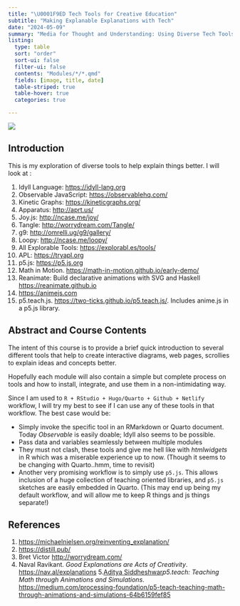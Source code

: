 ```yaml
---
title: "\U0001F9ED Tech Tools for Creative Education"
subtitle: "Making Explanable Explanations with Tech"
date: "2024-05-09"
summary: "Media for Thought and Understanding: Using Diverse Tech Tools and Methods to Explain Things better"
listing: 
  type: table
  sort: "order"
  sort-ui: false
  filter-ui: false
  contents: "Modules/*/*.qmd"
  fields: [image, title, date]
  table-striped: true
  table-hover: true
  categories: true

---
```


![](featured.jpg)

## Introduction

This is my exploration of diverse tools to help explain things better. I will look at :

1. Idyll Language: <u><https://idyll-lang.org></u>
2. Observable JavaScript: <https://observablehq.com/>
3. Kinetic Graphs: <https://kineticgraphs.org/>
4. Apparatus: <http://aprt.us/>
5. Joy.js: <http://ncase.me/joy/>
6. Tangle: <http://worrydream.com/Tangle/>
7. g9: <http://omrelli.ug/g9/gallery/>
8. Loopy: <http://ncase.me/loopy/>
9. All Explorable Tools: <https://explorabl.es/tools/>
10. APL: <https://tryapl.org>
11. p5.js: <https://p5.js.org>
12. Math in Motion. <https://math-in-motion.github.io/early-demo/>
13. Reanimate: Build declarative animations with SVG and Haskell
 <https://reanimate.github.io>
14. <https://animejs.com>
15. p5.teach.js. <https://two-ticks.github.io/p5.teach.js/>. Includes anime.js in a p5.js library.




## Abstract and Course Contents

The intent of this course is to provide a brief quick introduction to several different tools that help to create interactive diagrams, web pages, scrollies to explain ideas and concepts better. 

Hopefully each module will also contain a simple but complete process on tools and how to install, integrate, and use them in a non-intimidating way. 

Since I am used to `R + RStudio + Hugo/Quarto + Github + Netlify` workflow, I will try my best to see if I can use any of these tools in that workflow. The best case would be:

- Simply invoke the specific tool in an RMarkdown or Quarto document. Today *Observable* is easily doable; Idyll also seems to be possible. 
- Pass data and variables seamlessly between multiple modules
- They must not clash, these tools and give me hell like with *htmlwidgets* in R which was a miserable experience up to now. (Though it seems to be changing with Quarto..hmm, time to revisit)
- Another very promising workflow is to simply use `p5.js`. This allows inclusion of a huge collection of teaching oriented libraries, and `p5.js` sketches are easily embedded in Quarto. (This may end up being my default workflow, and will allow me to keep R things and js things separate!)



## References

1. <https://michaelnielsen.org/reinventing_explanation/>
2. <https://distill.pub/>
3. Bret Victor <http://worrydream.com/>
4. Naval Ravikant. *Good Explanations are Acts of Creativity*. <https://nav.al/explanations>
5.[Aditya Siddheshwar](https://twitter.com/two__ticks)*p5.teach: Teaching Math through Animations and Simulations*. <https://medium.com/processing-foundation/p5-teach-teaching-math-through-animations-and-simulations-64b6159fef85>

